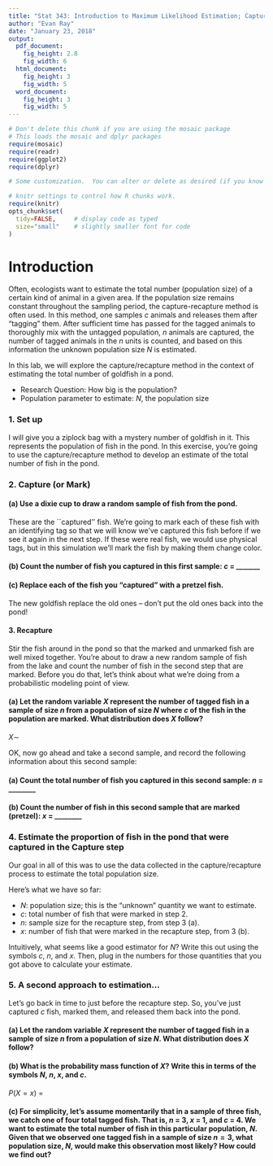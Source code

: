 ```yaml
---
title: "Stat 343: Introduction to Maximum Likelihood Estimation; Capture/Recapture"
author: "Evan Ray"
date: "January 23, 2018"
output:
  pdf_document:
    fig_height: 2.8
    fig_width: 6
  html_document:
    fig_height: 3
    fig_width: 5
  word_document:
    fig_height: 3
    fig_width: 5
---
```



```r
# Don't delete this chunk if you are using the mosaic package
# This loads the mosaic and dplyr packages
require(mosaic)
require(readr)
require(ggplot2)
require(dplyr)
```

```r
# Some customization.  You can alter or delete as desired (if you know what you are doing).

# knitr settings to control how R chunks work.
require(knitr)
opts_chunk$set(
  tidy=FALSE,     # display code as typed
  size="small"    # slightly smaller font for code
)
```

# Introduction

Often, ecologists want to estimate the total number (population size) of a certain kind of animal in a given area. If the population size remains constant throughout the sampling period, the capture-recapture method is often used. In this method, one samples $c$ animals and releases them after “tagging” them.  After sufficient time has passed for the tagged animals to thoroughly mix with the untagged population, $n$ animals are captured, the number of tagged animals in the $n$ units is counted, and based on this information the
unknown population size $N$ is estimated.

In this lab, we will explore the capture/recapture method in the context of estimating the total number of goldfish in a pond.

* Research Question: How big is the population?
* Population parameter to estimate: $N$, the population size

### 1. Set up

I will give you a ziplock bag with a mystery number of goldfish in it.  This represents the population of fish in the pond.  In this exercise, you're going to use the capture/recapture method to develop an estimate of the total number of fish in the pond.

### 2. Capture (or Mark)

#### (a) Use a dixie cup to draw a random sample of fish from the pond.
These are the ``captured'' fish.  We're going to mark each of these fish with an identifying tag so that we will know we've captured this fish before if we see it again in the next step.  If these were real fish, we would use physical tags, but in this simulation we'll mark the fish by making them change color.

#### (b) Count the number of fish you captured in this first sample: $c$ = _______

#### (c) Replace each of the fish you "captured" with a pretzel fish.
The new goldfish replace the old ones -- don't put the old ones back into the pond!

#### 3. Recapture

Stir the fish around in the pond so that the marked and unmarked fish are well mixed together.  You're about to draw a new random sample of fish from the lake and count the number of fish in the second step that are marked.  Before you do that, let's think about what we're doing from a probabilistic modeling point of view.

#### (a) Let the random variable $X$ represent the number of tagged fish in a sample of size $n$ from a population of size $N$ where $c$ of the fish in the population are marked.  What distribution does $X$ follow?

\vspace{0.5cm}

$X \sim$

\vspace{2cm}

OK, now go ahead and take a second sample, and record the following information about this second sample:

#### (a) Count the total number of fish you captured in this second sample: $n$ = ________

#### (b) Count the number of fish in this second sample that are marked (pretzel): $x$ = ________

### 4. Estimate the proportion of fish in the pond that were captured in the Capture step

Our goal in all of this was to use the data collected in the capture/recapture process to estimate the total population size.

Here's what we have so far:

* $N$: population size; this is the "unknown" quantity we want to estimate.
* $c$: total number of fish that were marked in step 2.
* $n$: sample size for the recapture step, from step 3 (a).
* $x$: number of fish that were marked in the recapture step, from 3 (b).

Intuitively, what seems like a good estimator for $N$?  Write this out using the symbols $c$, $n$, and $x$.  Then, plug in the numbers for those quantities that you got above to calculate your estimate.

\newpage

### 5. A second approach to estimation...

Let's go back in time to just before the recapture step.  So, you've just captured $c$ fish, marked them, and released them back into the pond.

#### (a) Let the random variable $X$ represent the number of tagged fish in a sample of size $n$ from a population of size $N$.  What distribution does $X$ follow?

\vspace{2cm}

#### (b) What is the probability mass function of $X$?  Write this in terms of the symbols $N$, $n$, $x$, and $c$.

\vspace{0.5cm}

$P(X = x)$ =

\vspace{0.5cm}

#### (c) For simplicity, let’s assume momentarily that in a sample of three fish, we catch one of four total tagged fish. That is, $n$ = 3, $x$ = 1, and $c$ = 4.  We want to estimate the total number of fish in this particular population, $N$. Given that we observed one tagged fish in a sample of size $n = 3$, what population size, $N$, would make this observation most likely? How could we find out?

